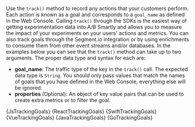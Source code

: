 

Use the `track()` method to record any actions that your customers perform.
Each action is known as a goal and corresponds to a `goal_name` as defined in
the Web Console. Calling `track()` through the SDKs is the easiest way of
getting experimentation data into A/B Smartly and allows you to measure the
impact of your experiments on your users' actions and metrics. You can also
track goals through the Segment.io integration or by using enrichments to
consume them from other event streams and/or databases. In the examples below
you can see that the `track()` method can take up to two arguments. The proper
data type and syntax for each are:

- **goal_name**: The traffic type of the key in the `track()` call. The expected
  data type is `String`. You should only pass values that match the names of goals
  that you have defined in the Web Console, everything else will be ignored.
- **properties** (Optional): An object of key value pairs that can be used to
  create extra metrics or to filter the goal.

<Tabs groupId="language">

<TabItem value="js" label="Javascript">
  <CodeBlock language="js">{JsTrackingGoals}</CodeBlock>
</TabItem>

<TabItem value="react" label="React">
  <CodeBlock language="jsx">{ReactTrackingGoals}</CodeBlock>
</TabItem>

<TabItem value="swift" label="Swift">
  <CodeBlock language="swift">{SwiftTrackingGoals}</CodeBlock>
</TabItem>

<TabItem value="vue" label="Vue2">
  <CodeBlock language="js">{VueTrackingGoals}</CodeBlock>
</TabItem>

<TabItem value="java" label="Java">
  <CodeBlock language="java">{JavaTrackingGoals}</CodeBlock>
</TabItem>

<TabItem value="go" label="Go">
  <CodeBlock language="go">{GoTrackingGoals}</CodeBlock>
</TabItem>

</Tabs>
